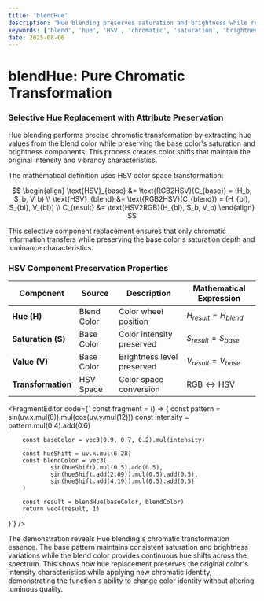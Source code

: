 ```yaml
---
title: 'blendHue'
description: 'Hue blending preserves saturation and brightness while replacing color hue for pure chromatic transformation'
keywords: ['blend', 'hue', 'HSV', 'chromatic', 'saturation', 'brightness', 'preservation']
date: 2025-08-06
---
```



# blendHue: Pure Chromatic Transformation

### Selective Hue Replacement with Attribute Preservation

Hue blending performs precise chromatic transformation by extracting hue values from the blend color while preserving the base color's saturation and brightness components. This process creates color shifts that maintain the original intensity and vibrancy characteristics.

The mathematical definition uses HSV color space transformation:

$$
\begin{align}
\text{HSV}_{base} &= \text{RGB2HSV}(C_{base}) = (H_b, S_b, V_b) \\
\text{HSV}_{blend} &= \text{RGB2HSV}(C_{blend}) = (H_{bl}, S_{bl}, V_{bl}) \\
C_{result} &= \text{HSV2RGB}(H_{bl}, S_b, V_b)
\end{align}
$$

This selective component replacement ensures that only chromatic information transfers while preserving the base color's saturation depth and luminance characteristics.

### HSV Component Preservation Properties

| Component | Source | Description | Mathematical Expression |
|-----------|--------|-------------|-------------------------|
| **Hue (H)** | Blend Color | Color wheel position | $H_{result} = H_{blend}$ |
| **Saturation (S)** | Base Color | Color intensity preserved | $S_{result} = S_{base}$ |
| **Value (V)** | Base Color | Brightness level preserved | $V_{result} = V_{base}$ |
| **Transformation** | HSV Space | Color space conversion | $\text{RGB} \leftrightarrow \text{HSV}$ |

<FragmentEditor
code={`
const fragment = () => {
        const pattern = sin(uv.x.mul(8)).mul(cos(uv.y.mul(12)))
        const intensity = pattern.mul(0.4).add(0.6)
        
        const baseColor = vec3(0.9, 0.7, 0.2).mul(intensity)
        
        const hueShift = uv.x.mul(6.28)
        const blendColor = vec3(
                sin(hueShift).mul(0.5).add(0.5),
                sin(hueShift.add(2.09)).mul(0.5).add(0.5),
                sin(hueShift.add(4.19)).mul(0.5).add(0.5)
        )
        
        const result = blendHue(baseColor, blendColor)
        return vec4(result, 1)
}`}
/>

The demonstration reveals Hue blending's chromatic transformation essence. The base pattern maintains consistent saturation and brightness variations while the blend color provides continuous hue shifts across the spectrum. This shows how hue replacement preserves the original color's intensity characteristics while applying new chromatic identity, demonstrating the function's ability to change color identity without altering luminous quality.